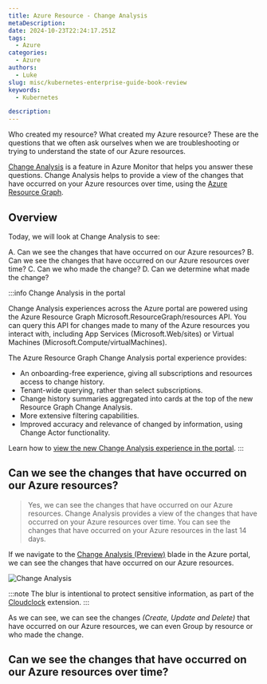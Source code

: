 ```yaml
---
title: Azure Resource - Change Analysis
metaDescription: 
date: 2024-10-23T22:24:17.251Z
tags:
  - Azure
categories:
  - Azure
authors:
  - Luke
slug: misc/kubernetes-enterprise-guide-book-review
keywords:
  - Kubernetes

description: 
---
```


Who created my resource? What created my Azure resource? These are the questions that we often ask ourselves when we are troubleshooting or trying to understand the state of our Azure resources.

[Change Analysis](https://learn.microsoft.com/azure/azure-monitor/change/change-analysis?WT.mc_id=AZ-MVP-5004796) is a feature in Azure Monitor that helps you answer these questions. Change Analysis helps to provide a view of the changes that have occurred on your Azure resources over time, using the [Azure Resource Graph](https://learn.microsoft.com/azure/governance/resource-graph/overview?WT.mc_id=AZ-MVP-5004796).

## Overview

Today, we will look at Change Analysis to see:

A. Can we see the changes that have occurred on our Azure resources?
B. Can we see the changes that have occurred on our Azure resources over time?
C. Can we who made the change?
D. Can we determine what made the change?

:::info
Change Analysis in the portal

Change Analysis experiences across the Azure portal are powered using the Azure Resource Graph Microsoft.ResourceGraph/resources API. You can query this API for changes made to many of the Azure resources you interact with, including App Services (Microsoft.Web/sites) or Virtual Machines (Microsoft.Compute/virtualMachines).

The Azure Resource Graph Change Analysis portal experience provides:

* An onboarding-free experience, giving all subscriptions and resources access to change history.
* Tenant-wide querying, rather than select subscriptions.
* Change history summaries aggregated into cards at the top of the new Resource Graph Change Analysis.
* More extensive filtering capabilities.
* Improved accuracy and relevance of changed by information, using Change Actor functionality.

Learn how to [view the new Change Analysis experience in the portal](https://learn.microsoft.com/en-us/azure/governance/resource-graph/changes/view-resource-changes?WT.mc_id=AZ-MVP-5004796).
:::

## Can we see the changes that have occurred on our Azure resources?

> Yes, we can see the changes that have occurred on our Azure resources. Change Analysis provides a view of the changes that have occurred on your Azure resources over time. You can see the changes that have occurred on your Azure resources in the last 14 days.

If we navigate to the [Change Analysis (Preview)](https://portal.azure.com/#view/Microsoft_Azure_OneInventory/ResourceChangesOverview.ReactView) blade in the Azure portal, we can see the changes that have occurred on our Azure resources.

![Change Analysis](images/AzurePortal_ChangeAnalysis.gif)

:::note
The blur is intentional to protect sensitive information, as part of the [Cloudclock](https://luke.geek.nz/azure/cloudcloak/) extension.
:::

As we can see, we can see the changes _(Create, Update and Delete)_ that have occurred on our Azure resources, we can even Group by resource or who made the change.

## Can we see the changes that have occurred on our Azure resources over time?

